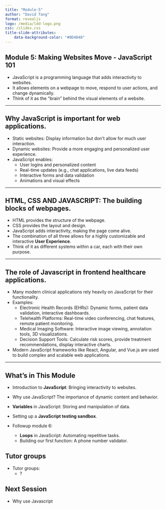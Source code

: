 ```yaml
---
title: "Module-5"
author: "David Tang"
format: revealjs
logo: /media/ldd-logo.png
css: /slides.css
title-slide-attributes:
    data-background-color: "#0D4848"
---
```


## Module 5: Making Websites Move - JavaScript 101 {background-image="/media/denny-muller-JySoEnr-eOg-unsplash.jpg" background-opacity="0.2"}

* JavaScript is a programming language that adds interactivity to websites.
* It allows elements on a webpage to move, respond to user actions, and change dynamically.
* Think of it as the "brain" behind the visual elements of a website.

---

## Why JavaScript is important for web applications.

* Static websites: Display information but don't allow for much user interaction.
* Dynamic websites: Provide a more engaging and personalized user experience.
* JavaScript enables:
    * User logins and personalized content
    * Real-time updates (e.g., chat applications, live data feeds)
    * Interactive forms and data validation
    * Animations and visual effects

---

## **HTML, CSS AND JAVASCRIPT**: The building blocks of webpages.

* HTML provides the structure of the webpage.
* CSS provides the layout and design.
* JavaScript adds interactivity, making the page come alive.
* The combination of all three allows for a highly customizable and interactive **User Experience**.
* Think of it as different systems within a car, each with their own purpose.

---


## The role of Javascript in frontend healthcare applications.

* Many modern clinical applications rely heavily on JavaScript for their functionality.
* Examples:
    * Electronic Health Records (EHRs): Dynamic forms, patient data validation, interactive dashboards.
    * Telehealth Platforms: Real-time video conferencing, chat features, remote patient monitoring.
    * Medical Imaging Software: Interactive image viewing, annotation tools, 3D visualizations.
    * Decision Support Tools: Calculate risk scores, provide treatment recommendations, display interactive charts.
* Modern JavaScript frameworks like React, Angular, and Vue.js are used to build complex and scalable web applications.

---

## What's in This Module

* Introduction to **JavaScript**: Bringing interactivity to websites.
* Why use JavaScript? The importance of dynamic content and behavior.
* **Variables** in JavaScript: Storing and manipulation of data.
* Setting up a **JavaScript testing sandbox**.

* Followup module 6:
    * **Loops** in JavaScript: Automating repetitive tasks.
    * Building our first function: A phone number validator.

## Tutor groups

* Tutor groups:
    * ?

## Next Session 

* Why use Javascript